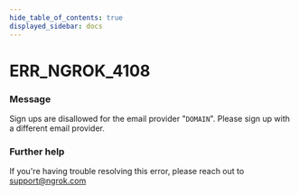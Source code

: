 ```yaml
---
hide_table_of_contents: true
displayed_sidebar: docs
---
```



# ERR_NGROK_4108

### Message

Sign ups are disallowed for the email provider "`DOMAIN`". Please sign up with a different email provider.

### Further help

If you're having trouble resolving this error, please reach out to [support@ngrok.com](mailto:support@ngrok.com?subject=Help%20with%20ERR_NGROK_4108)

<ErrorDetails error="err_ngrok_4108" />
